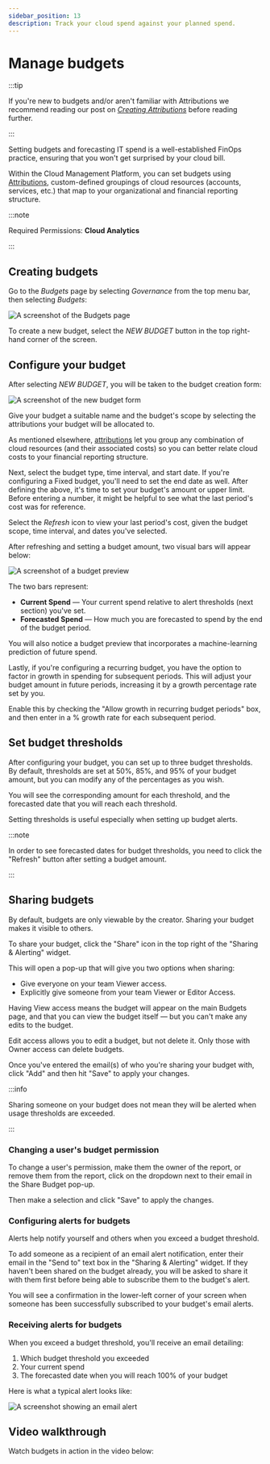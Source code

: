```yaml
---
sidebar_position: 13
description: Track your cloud spend against your planned spend.
---
```


# Manage budgets

:::tip

If you're new to budgets and/or aren't familiar with Attributions we recommend reading our post on [_Creating Attributions_](attributing-cloud-spend.mdx) before reading further.

:::

Setting budgets and forecasting IT spend is a well-established FinOps practice, ensuring that you won't get surprised by your cloud bill.

Within the Cloud Management Platform, you can set budgets using [Attributions](attributing-cloud-spend.mdx), custom-defined groupings of cloud resources (accounts, services, etc.) that map to your organizational and financial reporting structure.

:::note

Required Permissions: **Cloud Analytics**

:::

## Creating budgets

Go to the _Budgets_ page by selecting _Governance_ from the top menu bar, then selecting _Budgets_:

![A screenshot of the _Budgets_ page](../.gitbook/assets/cmp-budget-screen.png)

To create a new budget, select the _NEW BUDGET_ button in the top right-hand corner of the screen.

## Configure your budget

After selecting _NEW BUDGET_, you will be taken to the budget creation form:

![A screenshot of the new budget form](../.gitbook/assets/cmp-new-budget.png)

Give your budget a suitable name and the budget's scope by selecting the attributions your budget will be allocated to.

As mentioned elsewhere, [attributions](attributing-cloud-spend.mdx) let you group any combination of cloud resources (and their associated costs) so you can better relate cloud costs to your financial reporting structure.

Next, select the budget type, time interval, and start date. If you're configuring a Fixed budget, you'll need to set the end date as well. After defining the above, it's time to set your budget's amount or upper limit. Before entering a number, it might be helpful to see what the last period's cost was for reference.

Select the _Refresh_ icon to view your last period's cost, given the budget scope, time interval, and dates you've selected.

After refreshing and setting a budget amount, two visual bars will appear below:

![A screenshot of a budget preview](../.gitbook/assets/cmp-budget-preview.png)

The two bars represent:

- **Current Spend** &mdash; Your current spend relative to alert thresholds (next section) you've set.
- **Forecasted Spend** &mdash; How much you are forecasted to spend by the end of the budget period.

You will also notice a budget preview that incorporates a machine-learning prediction of future spend.

Lastly, if you're configuring a recurring budget, you have the option to factor in growth in spending for subsequent periods. This will adjust your budget amount in future periods, increasing it by a growth percentage rate set by you.

Enable this by checking the "Allow growth in recurring budget periods" box, and then enter in a % growth rate for each subsequent period.

## Set budget thresholds

After configuring your budget, you can set up to three budget thresholds. By default, thresholds are set at 50%, 85%, and 95% of your budget amount, but you can modify any of the percentages as you wish.

You will see the corresponding amount for each threshold, and the forecasted date that you will reach each threshold.

Setting thresholds is useful especially when setting up budget alerts.

:::note

In order to see forecasted dates for budget thresholds, you need to click the "Refresh" button after setting a budget amount.

:::

## Sharing budgets

By default, budgets are only viewable by the creator. Sharing your budget makes it visible to others.

To share your budget, click the "Share" icon in the top right of the "Sharing & Alerting" widget.

This will open a pop-up that will give you two options when sharing:

- Give everyone on your team Viewer access.
- Explicitly give someone from your team Viewer or Editor Access.

Having View access means the budget will appear on the main Budgets page, and that you can view the budget itself &mdash; but you can't make any edits to the budget.

Edit access allows you to edit a budget, but not delete it. Only those with Owner access can delete budgets.

Once you've entered the email(s) of who you're sharing your budget with, click "Add" and then hit "Save" to apply your changes.

:::info

Sharing someone on your budget does not mean they will be alerted when usage thresholds are exceeded.

:::

### Changing a user's budget permission

To change a user's permission, make them the owner of the report, or remove them from the report, click on the dropdown next to their email in the Share Budget pop-up.

Then make a selection and click "Save" to apply the changes.

### Configuring alerts for budgets

Alerts help notify yourself and others when you exceed a budget threshold.

To add someone as a recipient of an email alert notification, enter their email in the "Send to" text box in the "Sharing & Alerting" widget. If they haven't been shared on the budget already, you will be asked to share it with them first before being able to subscribe them to the budget's alert.

You will see a confirmation in the lower-left corner of your screen when someone has been successfully subscribed to your budget's email alerts.

### Receiving alerts for budgets

When you exceed a budget threshold, you'll receive an email detailing:

1. Which budget threshold you exceeded
2. Your current spend
3. The forecasted date when you will reach 100% of your budget

Here is what a typical alert looks like:

![A screenshot showing an email alert](../.gitbook/assets/email-budget-alert.png)

## Video walkthrough

Watch budgets in action in the video below:


<LoomEmbed id="3588cdf27fd84f7fab8e96ea91b7d7f9" />
